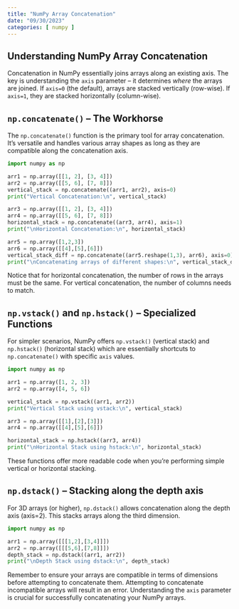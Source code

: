 ```yaml
---
title: "NumPy Array Concatenation"
date: "09/30/2023"
categories: [ numpy ]
---
```


## Understanding NumPy Array Concatenation

Concatenation in NumPy essentially joins arrays along an existing axis.  The key is understanding the `axis` parameter – it determines *where* the arrays are joined.  If `axis=0` (the default), arrays are stacked vertically (row-wise). If `axis=1`, they are stacked horizontally (column-wise).


##  `np.concatenate()` – The Workhorse

The `np.concatenate()` function is the primary tool for array concatenation. It's versatile and handles various array shapes as long as they are compatible along the concatenation axis.


```python
import numpy as np

arr1 = np.array([[1, 2], [3, 4]])
arr2 = np.array([[5, 6], [7, 8]])
vertical_stack = np.concatenate((arr1, arr2), axis=0)
print("Vertical Concatenation:\n", vertical_stack)

arr3 = np.array([[1, 2], [3, 4]])
arr4 = np.array([[5, 6], [7, 8]])
horizontal_stack = np.concatenate((arr3, arr4), axis=1)
print("\nHorizontal Concatenation:\n", horizontal_stack)

arr5 = np.array([1,2,3])
arr6 = np.array([[4],[5],[6]])
vertical_stack_diff = np.concatenate((arr5.reshape(1,3), arr6), axis=0)
print("\nConcatenating arrays of different shapes:\n", vertical_stack_diff)
```

Notice that for horizontal concatenation, the number of rows in the arrays must be the same. For vertical concatenation, the number of columns needs to match.


## `np.vstack()` and `np.hstack()` –  Specialized Functions

For simpler scenarios, NumPy offers `np.vstack()` (vertical stack) and `np.hstack()` (horizontal stack) which are essentially shortcuts to `np.concatenate()` with specific `axis` values.


```python
import numpy as np

arr1 = np.array([1, 2, 3])
arr2 = np.array([4, 5, 6])

vertical_stack = np.vstack((arr1, arr2))
print("Vertical Stack using vstack:\n", vertical_stack)

arr3 = np.array([[1],[2],[3]])
arr4 = np.array([[4],[5],[6]])

horizontal_stack = np.hstack((arr3, arr4))
print("\nHorizontal Stack using hstack:\n", horizontal_stack)

```

These functions offer more readable code when you're performing simple vertical or horizontal stacking.


## `np.dstack()` – Stacking along the depth axis

For 3D arrays (or higher), `np.dstack()` allows concatenation along the depth axis (axis=2). This stacks arrays along the third dimension.

```python
import numpy as np

arr1 = np.array([[[1,2],[3,4]]])
arr2 = np.array([[[5,6],[7,8]]])
depth_stack = np.dstack((arr1, arr2))
print("\nDepth Stack using dstack:\n", depth_stack)

```

Remember to ensure your arrays are compatible in terms of dimensions before attempting to concatenate them.  Attempting to concatenate incompatible arrays will result in an error.  Understanding the `axis` parameter is crucial for successfully concatenating your NumPy arrays.

